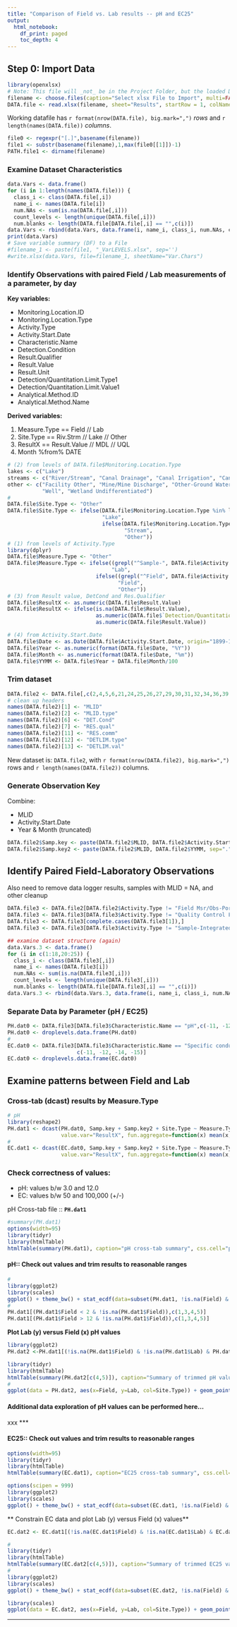 ---
title: "Comparison of Field vs. Lab results -- pH and EC25"
output: 
  html_notebook:
    df_print: paged
    toc_depth: 4
---

## Step 0: Import Data

```{r Import1, eval=FALSE}
library(openxlsx)
# Note: This file will _not_ be in the Project Folder, but the loaded DF _will be_
filename <- choose.files(caption="Select xlsx File to Import", multi=FALSE)
DATA.file <- read.xlsx(filename, sheet="Results", startRow = 1, colNames=TRUE, rowNames=FALSE, detectDates=FALSE);  
```

Working datafile has `r format(nrow(DATA.file), big.mark=",")` *rows* and `r length(names(DATA.file))` *columns*.

```{r DATAFILE-1, eval=FALSE}
file0 <- regexpr("[.]",basename(filename))
file1 <- substr(basename(filename),1,max(file0[[1]])-1)
PATH.file1 <- dirname(filename)
```

### Examine Dataset Characteristics

```{r DATAFILE-char, eval=FALSE}
data.Vars <- data.frame()
for (i in 1:length(names(DATA.file))) {
  class_i <- class(DATA.file[,i])
  name_i <- names(DATA.file[i])
  num.NAs <- sum(is.na(DATA.file[,i]))
  count_levels <- length(unique(DATA.file[,i]))
  num.blanks <- length(DATA.file[DATA.file[,i] == "",c(i)])
data.Vars <- rbind(data.Vars, data.frame(i, name_i, class_i, num.NAs, count_levels,num.blanks)) }
print(data.Vars)
# Save variable summary (DF) to a File
#filename_1 <- paste(file1, "_VarLEVELS.xlsx", sep='')
#write.xlsx(data.Vars, file=filename_1, sheetName="Var.Chars")
```

### Identify Observations with paired Field / Lab measurements of a parameter, by day

**Key variables:**  

* Monitoring.Location.ID
* Monitoring.Location.Type
* Activity.Type
* Activity.Start.Date
* Characteristic.Name
* Detection.Condition
* Result.Qualifier
* Result.Value
* Result.Unit
* Detection/Quantitation.Limit.Type1
* Detection/Quantitation.Limit.Value1
* Analytical.Method.ID
* Analytical.Method.Name
  
**Derived variables:**

1. Measure.Type == Field // Lab
2. Site.Type == Riv.Strm // Lake // Other
3. ResultX == Result.Value // MDL // UQL
4. Month %from% DATE

```{r DERIVE, eval=FALSE, message=FALSE}
# (2) from levels of DATA.file$Monitoring.Location.Type
lakes <- c("Lake")
streams <- c("River/Stream", "Canal Drainage", "Canal Irrigation", "Canal Transport", "Storm Sewer", "Waste Sewer")
other <- c("Facility Other", "Mine/Mine Discharge", "Other-Ground Water", "Seep", "Spring",
           "Well", "Wetland Undifferentiated")
#
DATA.file$Site.Type <- "Other"
DATA.file$Site.Type <- ifelse(DATA.file$Monitoring.Location.Type %in% lakes,
                              "Lake",
                              ifelse(DATA.file$Monitoring.Location.Type %in% streams,
                                     "Stream",
                                     "Other"))
# (1) from levels of Activity.Type
library(dplyr)
DATA.file$Measure.Type <- "Other"
DATA.file$Measure.Type <- ifelse((grepl("^Sample-", DATA.file$Activity.Type)),
                                 "Lab",
                            ifelse((grepl("^Field", DATA.file$Activity.Type)), 
                                   "Field",
                                   "Other"))
# (3) from Result value, DetCond and Res.Qualifier
DATA.file$ResultX <- as.numeric(DATA.file$Result.Value)
DATA.file$ResultX <- ifelse(is.na(DATA.file$Result.Value),
                            as.numeric(DATA.file$`Detection/Quantitation.Limit.Value1`),
                            as.numeric(DATA.file$Result.Value))

# (4) from Activity.Start.Date
DATA.file$Date <- as.Date(DATA.file$Activity.Start.Date, origin="1899-12-13")
DATA.file$Year <- as.numeric(format(DATA.file$Date, "%Y"))
DATA.file$Month <- as.numeric(format(DATA.file$Date, "%m"))
DATA.file$YYMM <- DATA.file$Year + DATA.file$Month/100
```

### Trim dataset
```{r DATA.trim, eval=FALSE}
DATA.file2 <- DATA.file[,c(2,4,5,6,21,24,25,26,27,29,30,31,32,34,36,39:45,1)]
# clean up headers
names(DATA.file2)[1] <- "MLID"
names(DATA.file2)[2] <- "MLID.type"
names(DATA.file2)[6] <- "DET.Cond"
names(DATA.file2)[7] <- "RES.qual"
names(DATA.file2)[11] <- "RES.comm"
names(DATA.file2)[12] <- "DETLIM.type"
names(DATA.file2)[13] <- "DETLIM.val"
```

New dataset is: `DATA.file2`, with `r format(nrow(DATA.file2), big.mark=",")` rows and `r length(names(DATA.file2))` columns.

### Generate Observation Key

Combine:  

* MLID
* Activity.Start.Date
* Year & Month (truncated)

```{r DATA.keys, eval=FALSE}
DATA.file2$Samp.key <- paste(DATA.file2$MLID, DATA.file2$Activity.Start.Date, sep=".")
DATA.file2$Samp.key2 <- paste(DATA.file2$MLID, DATA.file2$YYMM, sep=".")
```

## Identify Paired Field-Laboratory Observations

Also need to remove data logger results, samples with MLID = NA, and other cleanup

```{r DATA.fix, eval=FALSE}
DATA.file3 <- DATA.file2[DATA.file2$Activity.Type != "Field Msr/Obs-Portable Data Logger",]
DATA.file3 <- DATA.file3[DATA.file3$Activity.Type != "Quality Control Field Replicate Portable Data Logger",]
DATA.file3 <- DATA.file3[complete.cases(DATA.file3[1]),]
DATA.file3 <- DATA.file3[DATA.file3$Activity.Type != "Sample-Integrated Vertical Profile",]

## examine dataset structure (again)
data.Vars.3 <- data.frame()
for (i in c(1:18,20:25)) {
  class_i <- class(DATA.file3[,i])
  name_i <- names(DATA.file3[i])
  num.NAs <- sum(is.na(DATA.file3[,i]))
  count_levels <- length(unique(DATA.file3[,i]))
  num.blanks <- length(DATA.file[DATA.file3[,i] == "",c(i)])
data.Vars.3 <- rbind(data.Vars.3, data.frame(i, name_i, class_i, num.NAs, count_levels,num.blanks)) }
```

### Separate Data by Parameter (pH / EC25)

```{r DATA.subset0, eval=FALSE}
PH.dat0 <- DATA.file3[DATA.file3$Characteristic.Name == "pH",c(-11, -12, -14, -15)]
PH.dat0 <- droplevels.data.frame(PH.dat0)
#
EC.dat0 <- DATA.file3[DATA.file3$Characteristic.Name == "Specific conductance",
                      c(-11, -12, -14, -15)]
EC.dat0 <- droplevels.data.frame(EC.dat0)

```

## Examine patterns between Field and Lab

### Cross-tab (dcast) results by Measure.Type

```{r DATA.cross, eval=FALSE, message = FALSE}
# pH
library(reshape2)
PH.dat1 <- dcast(PH.dat0, Samp.key + Samp.key2 + Site.Type ~ Measure.Type,
                 value.var="ResultX", fun.aggregate=function(x) mean(x, na.rm=TRUE))
#
EC.dat1 <- dcast(EC.dat0, Samp.key + Samp.key2 + Site.Type ~ Measure.Type,
                 value.var="ResultX", fun.aggregate=function(x) mean(x, na.rm=TRUE))

```

### Check correctness of values:

* pH: values b/w 3.0 and 12.0
* EC: values b/w 50 and 100,000 (+/-)

pH Cross-tab file :: **`PH.dat1`**

```{r DATA.PHvalues}
#summary(PH.dat1)
options(width=95)
library(tidyr)
library(htmlTable)
htmlTable(summary(PH.dat1), caption="pH cross-tab summary", css.cell="padding-left: 0.5em; padding-right: 2em;", rnames=FALSE, align="l")
```

#### pH:: Check out values and trim results to reasonable ranges

```{r DATA.cdf1}
#
library(ggplot2)
library(scales)
ggplot() + theme_bw() + stat_ecdf(data=subset(PH.dat1, !is.na(Field) & Field > 3 & Field < 12),aes(x=Field), na.rm=T, color="red") + stat_ecdf(data=subset(PH.dat1, !is.na(Lab) & Lab > 3 & Lab < 12), aes(x=Lab), na.rm=T, color="green") + scale_x_continuous(limits=c(3,12)) + ggtitle("Field and Lab pH values, with range 2.0 to 12.0")
#
PH.dat1[(PH.dat1$Field < 2 & !is.na(PH.dat1$Field)),c(1,3,4,5)]
PH.dat1[(PH.dat1$Field > 12 & !is.na(PH.dat1$Field)),c(1,3,4,5)]
```

**Plot Lab (y) versus Field (x) pH values**

```{r FIGS1, eval=FALSE}
library(ggplot2)
PH.dat2 <-PH.dat1[(!is.na(PH.dat1$Field) & !is.na(PH.dat1$Lab) & PH.dat1$Field > 2 & PH.dat1$Field < 12 & PH.dat1$Lab > 2 & PH.dat1$Lab < 12),]
```


```{r FIGS2, }
library(tidyr)
library(htmlTable)
htmlTable(summary(PH.dat2[c(4,5)]), caption="Summary of trimmed pH values", css.cell="padding-left: 0.5em; padding-right: 2em;", rnames=FALSE, align="l")
#
ggplot(data = PH.dat2, aes(x=Field, y=Lab, col=Site.Type)) + geom_point() + geom_smooth(method="lm") + geom_abline(slope=1, intercept=0, lty=2, col="black") + theme_bw() + ggtitle("Lab vs. Field pH for Lakes, Streams, and other water types")
```

#### Additional data exploration of pH values can be performed here...

xxx
***

#### EC25::  Check out values and trim results to reasonable ranges

```{r DATA.ECvalues,}
options(width=95)
library(tidyr)
library(htmlTable)
htmlTable(summary(EC.dat1), caption="EC25 cross-tab summary", css.cell="padding-left: 0.5em; padding-right: 2em;", rnames=FALSE, align="l")

```

```{r DATA.ecdf2}
options(scipen = 999)
library(ggplot2)
library(scales)
ggplot() + theme_bw() + stat_ecdf(data=subset(EC.dat1, !is.na(Field) & Field > 0), aes(x=Field), na.rm=T, color="red") + stat_ecdf(data=subset(EC.dat1, !is.na(Lab) & Lab > 0), aes(x=Lab), na.rm=T, color="green") + ggtitle("Field & Lab EC25 values") + scale_x_log10()
```

** Constrain EC data and plot Lab (y) versus Field (x) values**

```{r FIGS3.dat, eval=FALSE}
EC.dat2 <- EC.dat1[(!is.na(EC.dat1$Field) & !is.na(EC.dat1$Lab) & EC.dat1$Field > 10 & EC.dat1$Lab > 10),]
```

```{r FIGS4, }
#
library(tidyr)
library(htmlTable)
htmlTable(summary(EC.dat2[c(4,5)]), caption="Summary of trimmed EC25 values", css.cell="padding-left: 0.5em; padding-right: 2em;", rnames=FALSE, align="l")
#
library(ggplot2)
library(scales)
ggplot() + theme_bw() + stat_ecdf(data=subset(EC.dat2, !is.na(Field) & Field > 10), aes(x=Field), na.rm=T, color="red") + stat_ecdf(data=subset(EC.dat2, !is.na(Lab) & Lab > 10), aes(x=Lab), na.rm=T, color="green") + ggtitle("Field & Lab EC25 values") + scale_x_log10() + coord_trans()
```

```{r EC.ecdf,}
library(scales)
ggplot(data = EC.dat2, aes(x=Field, y=Lab, col=Site.Type)) + geom_point() + geom_smooth(method="lm") + geom_abline(slope=1, intercept=0, lty=2, col="black") + theme_bw() + ggtitle("Lab vs. Field EC25 for Lakes, Streams, and other water types") + scale_x_continuous(labels=comma) + scale_y_continuous(labels=comma)
```



***


